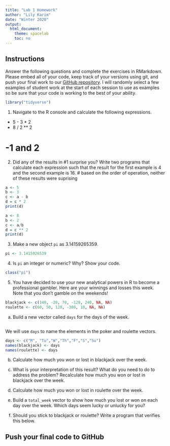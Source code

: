 ```yaml
---
title: "Lab 1 Homework"
author: "Lily Karim"
date: "Winter 2020"
output:
  html_document:
    theme: spacelab
    toc: no
---
```


## Instructions
Answer the following questions and complete the exercises in RMarkdown. Please embed all of your code, keep track of your versions using git, and push your final work to our [GitHub repository](https://github.com/FRS417-DataScienceBiologists). I will randomly select a few examples of student work at the start of each session to use as examples so be sure that your code is working to the best of your ability.  
```r
library("tidyverse")
```

1. Navigate to the R console and calculate the following expressions.  
  + 5 - 3 * 2  
  + 8 / 2 ** 2  

# -1 and 2


2. Did any of the results in #1 surprise you? Write two programs that calculate each expression such that the result for the first example is 4 and the second example is 16.
# based on the order of operation, neither of these results were suprising 
```r
a <- 5
b <- 3
c <- a - b
d = c * 2
print(d)
```

```r
a <- 8
b <- 2
c <- a/b
d = c ** 2
print(d)
```

3. Make a new object `pi` as 3.14159265359.  
```r
pi <- 3.1415926539
```

4. Is `pi` an integer or numeric? Why? Show your code.  
```r
class("pi")

```



5. You have decided to use your new analytical powers in R to become a professional gambler. Here are your winnings and losses this week. Note that you don't gamble on the weekends!  
```r
blackjack <- c(140, -20, 70, -120, 240, NA, NA)
roulette <- c(60, 50, 120, -300, 10, NA, NA)
```

a. Build a new vector called `days` for the days of the week. 
```r

```


We will use `days` to name the elements in the poker and roulette vectors.
```r
days <- c("M", "Tu","W","Th","F","S","Su")
names(blackjack) <- days
names(roulette) <- days
```

b. Calculate how much you won or lost in blackjack over the week.  


c. What is your interpretation of this result? What do you need to do to address the problem? Recalculate how much you won or lost in blackjack over the week.  


d. Calculate how much you won or lost in roulette over the week.  


e. Build a `total_week` vector to show how much you lost or won on each day over the week. Which days seem lucky or unlucky for you?


f. Should you stick to blackjack or roulette? Write a program that verifies this below.  

## Push your final code to GitHub